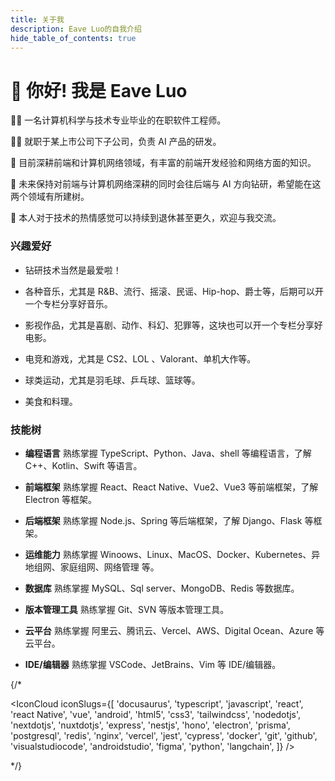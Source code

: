 ```yaml
---
title: 关于我
description: Eave Luo的自我介绍
hide_table_of_contents: true
---
```


# 👋 你好! 我是 Eave Luo

👨‍🎓 一名计算机科学与技术专业毕业的在职软件工程师。

👨‍💻 就职于某上市公司下子公司，负责 AI 产品的研发。

🤟 目前深耕前端和计算机网络领域，有丰富的前端开发经验和网络方面的知识。

💪 未来保持对前端与计算机网络深耕的同时会往后端与 AI 方向钻研，希望能在这两个领域有所建树。

🤙 本人对于技术的热情感觉可以持续到退休甚至更久，欢迎与我交流。

### 兴趣爱好

- 钻研技术当然是最爱啦！

- 各种音乐，尤其是 R&B、流行、摇滚、民谣、Hip-hop、爵士等，后期可以开一个专栏分享好音乐。

- 影视作品，尤其是喜剧、动作、科幻、犯罪等，这块也可以开一个专栏分享好电影。

- 电竞和游戏，尤其是 CS2、LOL 、Valorant、单机大作等。

- 球类运动，尤其是羽毛球、乒乓球、篮球等。

- 美食和料理。

### 技能树

- **编程语言** 熟练掌握 TypeScript、Python、Java、shell 等编程语言，了解 C++、Kotlin、Swift 等语言。

- **前端框架** 熟练掌握 React、React Native、Vue2、Vue3 等前端框架，了解 Electron 等框架。

- **后端框架** 熟练掌握 Node.js、Spring 等后端框架，了解 Django、Flask 等框架。

- **运维能力** 熟练掌握 Winoows、Linux、MacOS、Docker、Kubernetes、异地组网、家庭组网、网络管理 等。

- **数据库** 熟练掌握 MySQL、Sql server、MongoDB、Redis 等数据库。

- **版本管理工具** 熟练掌握 Git、SVN 等版本管理工具。

- **云平台** 熟练掌握 阿里云、腾讯云、Vercel、AWS、Digital Ocean、Azure 等云平台。

- **IDE/编辑器** 熟练掌握 VSCode、JetBrains、Vim 等 IDE/编辑器。


{/* <div>
  <IconCloud
    iconSlugs={[
      'docusaurus',
      'typescript',
      'javascript',
      'react',
      'react Native',
      'vue',
      'android',
      'html5',
      'css3',
      'tailwindcss',
      'nodedotjs',
      'nextdotjs',
      'nuxtdotjs',
      'express',
      'nestjs',
      'hono',
      'electron',
      'prisma',
      'postgresql',
      'redis',
      'nginx',
      'vercel',
      'jest',
      'cypress',
      'docker',
      'git',
      'github',
      'visualstudiocode',
      'androidstudio',
      'figma',
      'python',
      'langchain',
    ]}
  />
  <Github className="h-full md:col-span-4 md:row-span-2" />
</div> */}
